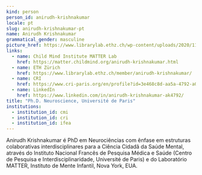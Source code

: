 ```yaml
---
kind: person
person_id: anirudh-krishnakumar
locale: pt
slug: anirudh-krishnakumar-pt
name: Anirudh Krishnakumar
grammatical_gender: masculine
picture_href: https://www.librarylab.ethz.ch/wp-content/uploads/2020/11/Anirudh-Krishnakumar.jpg
links:
  - name: Child Mind Institute MATTER Lab
    href: https://matter.childmind.org/anirudh-krishnakumar.html
  - name: ETH Zürich
    href: https://www.librarylab.ethz.ch/member/anirudh-krishnakumar/
  - name: CRI
    href: https://www.cri-paris.org/en/profile?id=3e468c8d-aa5a-4792-a0ff-4b1e63db4070
  - name: LinkedIn
    href: https://www.linkedin.com/in/anirudh-krishnakumar-ak4792/
title: "Ph.D. Neuroscience, Université de Paris"
institutions:
  - institution_id: cmi
  - institution_id: cri
  - institution_id: ifea
---
```


Anirudh Krishnakumar é PhD em Neurociências com ênfase em estruturas colaborativas interdisciplinares para a Ciência Cidadã da Saúde Mental, através do Instituto Nacional Francês de Pesquisa Médica e Saúde (Centro de Pesquisa e Interdisciplinaridade, Université de Paris) e do Laboratório MATTER, Instituto de Mente Infantil, Nova York, EUA.
